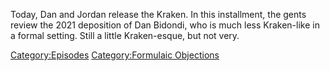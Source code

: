 {{DEFAULTSORT:
    #_EPISODE_0754:Formulaic Objections Part 12
}}{{Episode
    | title           = Formulaic Objections Part 12
    | caption         = Listen to this episode on [https://knowledgefight.libsyn.com/754-formulaic-objections-part-12 Libsyn] [https://open.spotify.com/episode/7G5qBlrQmUxiRkiSMRAoSR Spotify], Read the [[Transcript/754: Formulaic Objections Part 12|Unofficial Transcript]]
    | episodeNumber   = 754
    | length          = 02:43:26
    | airDate         = December 7, 2022
    | episodeType     = [[:Category:Formulaic Objections|Formulaic Objections]]
    | appearance      = [[Dan Bidondi]], [[Chris Mattei]], [[Wolfgang Halbig]]
    | previousEpisode = [[753: December 1, 2022]]
    | nextEpisode     = [[755: Ye Takes a Sip of (Mc)Guinness]]
}}

{{Stub}}

Today, Dan and Jordan release the Kraken.  In this installment, the gents review the 2021 deposition of Dan Bidondi, who is much less Kraken-like in a formal setting.  Still a little Kraken-esque, but not very.

[[Category:Episodes]]
[[Category:Formulaic Objections]]
